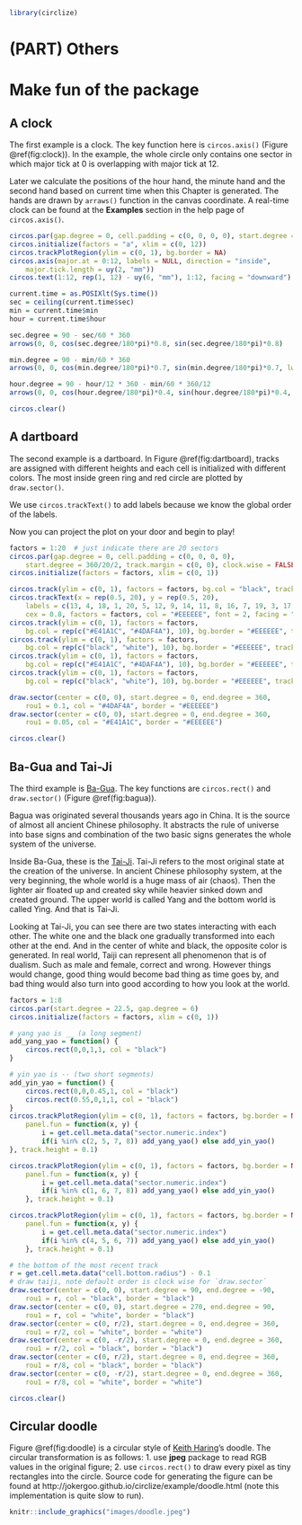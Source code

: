 
```r
library(circlize)
```

# (PART) Others {-}

# Make fun of the package {#make-fun-of-the-package}

## A clock

The first example is a clock. The key function here is `circos.axis()` (Figure
\@ref(fig:clock)). In the example, the whole circle only contains one sector in
which major tick at 0 is overlapping with major tick at 12.

Later we calculate the positions of the hour hand, the minute hand and the second hand
based on current time when this Chapter is generated. The hands are drawn by `arraws()` function
in the canvas coordinate. A real-time clock can be found at the **Examples** section in
the help page of `circos.axis()`.

```r
circos.par(gap.degree = 0, cell.padding = c(0, 0, 0, 0), start.degree = 90)
circos.initialize(factors = "a", xlim = c(0, 12))
circos.trackPlotRegion(ylim = c(0, 1), bg.border = NA)
circos.axis(major.at = 0:12, labels = NULL, direction = "inside", 
    major.tick.length = uy(2, "mm"))
circos.text(1:12, rep(1, 12) - uy(6, "mm"), 1:12, facing = "downward")

current.time = as.POSIXlt(Sys.time())
sec = ceiling(current.time$sec)
min = current.time$min
hour = current.time$hour

sec.degree = 90 - sec/60 * 360
arrows(0, 0, cos(sec.degree/180*pi)*0.8, sin(sec.degree/180*pi)*0.8)

min.degree = 90 - min/60 * 360
arrows(0, 0, cos(min.degree/180*pi)*0.7, sin(min.degree/180*pi)*0.7, lwd = 2)   

hour.degree = 90 - hour/12 * 360 - min/60 * 360/12
arrows(0, 0, cos(hour.degree/180*pi)*0.4, sin(hour.degree/180*pi)*0.4, lwd = 2)

circos.clear()
```

## A dartboard

The second example is a dartboard. In Figure \@ref(fig:dartboard), tracks are assigned with
different heights and each cell is initialized with different colors. The most
inside green ring and red circle are plotted by `draw.sector()`.

We use `circos.trackText()` to add labels because we know the global order of the labels.

Now you can project the plot on your door and begin to play!

```r
factors = 1:20  # just indicate there are 20 sectors
circos.par(gap.degree = 0, cell.padding = c(0, 0, 0, 0),
    start.degree = 360/20/2, track.margin = c(0, 0), clock.wise = FALSE)
circos.initialize(factors = factors, xlim = c(0, 1))

circos.track(ylim = c(0, 1), factors = factors, bg.col = "black", track.height = 0.15)
circos.trackText(x = rep(0.5, 20), y = rep(0.5, 20),
    labels = c(13, 4, 18, 1, 20, 5, 12, 9, 14, 11, 8, 16, 7, 19, 3, 17, 2, 15, 10, 6),
    cex = 0.8, factors = factors, col = "#EEEEEE", font = 2, facing = "downward")
circos.track(ylim = c(0, 1), factors = factors,
    bg.col = rep(c("#E41A1C", "#4DAF4A"), 10), bg.border = "#EEEEEE", track.height = 0.05)
circos.track(ylim = c(0, 1), factors = factors,
    bg.col = rep(c("black", "white"), 10), bg.border = "#EEEEEE", track.height = 0.275)
circos.track(ylim = c(0, 1), factors = factors,
    bg.col = rep(c("#E41A1C", "#4DAF4A"), 10), bg.border = "#EEEEEE", track.height = 0.05)
circos.track(ylim = c(0, 1), factors = factors, 
    bg.col = rep(c("black", "white"), 10), bg.border = "#EEEEEE", track.height = 0.375)

draw.sector(center = c(0, 0), start.degree = 0, end.degree = 360,
    rou1 = 0.1, col = "#4DAF4A", border = "#EEEEEE")
draw.sector(center = c(0, 0), start.degree = 0, end.degree = 360,
    rou1 = 0.05, col = "#E41A1C", border = "#EEEEEE")

circos.clear()
```

## Ba-Gua and Tai-Ji

The third example is [Ba-Gua](https://en.wikipedia.org/wiki/Bagua). The
key functions are `circos.rect()` and `draw.sector()` (Figure \@ref(fig:bagua)). 

Bagua was originated several thousands years ago in China. It is the source of
almost all ancient Chinese philosophy. It abstracts the rule of universe into
base signs and combination of the two basic signs generates the whole system
of the universe.

Inside Ba-Gua, these is the [Tai-Ji](http://en.wikipedia.org/wiki/Taiji_(philosophy)). Tai-Ji refers to the
most original state at the creation of the universe. In ancient Chinese
philosophy system, at the very beginning, the whole world is a huge mass of
air (chaos). Then the lighter air floated up and created sky while heavier
sinked down and created ground. The upper world is called Yang and the bottom
world is called Ying. And that is Tai-Ji.

Looking at Tai-Ji, you can see there are two states interacting with each
other. The white one and the black one gradually transformed into each other
at the end. And in the center of white and black, the opposite color is
generated. In real world, Taiji can represent all phenomenon that is of
dualism. Such as male and female, correct and wrong. However things would
change, good thing would become bad thing as time goes by, and bad thing would
also turn into good according to how you look at the world.

```r
factors = 1:8
circos.par(start.degree = 22.5, gap.degree = 6)
circos.initialize(factors = factors, xlim = c(0, 1))

# yang yao is __ (a long segment)
add_yang_yao = function() {
    circos.rect(0,0,1,1, col = "black")
}

# yin yao is -- (two short segments)
add_yin_yao = function() {
    circos.rect(0,0,0.45,1, col = "black")
    circos.rect(0.55,0,1,1, col = "black")
}
circos.trackPlotRegion(ylim = c(0, 1), factors = factors, bg.border = NA,
    panel.fun = function(x, y) {
        i = get.cell.meta.data("sector.numeric.index")
        if(i %in% c(2, 5, 7, 8)) add_yang_yao() else add_yin_yao()
}, track.height = 0.1)

circos.trackPlotRegion(ylim = c(0, 1), factors = factors, bg.border = NA,
    panel.fun = function(x, y) {
        i = get.cell.meta.data("sector.numeric.index")
        if(i %in% c(1, 6, 7, 8)) add_yang_yao() else add_yin_yao()
    }, track.height = 0.1)

circos.trackPlotRegion(ylim = c(0, 1), factors = factors, bg.border = NA, 
    panel.fun = function(x, y) {
        i = get.cell.meta.data("sector.numeric.index")
        if(i %in% c(4, 5, 6, 7)) add_yang_yao() else add_yin_yao()
    }, track.height = 0.1)

# the bottom of the most recent track
r = get.cell.meta.data("cell.bottom.radius") - 0.1
# draw taiji, note default order is clock wise for `draw.sector`
draw.sector(center = c(0, 0), start.degree = 90, end.degree = -90,
    rou1 = r, col = "black", border = "black")
draw.sector(center = c(0, 0), start.degree = 270, end.degree = 90,
    rou1 = r, col = "white", border = "black")
draw.sector(center = c(0, r/2), start.degree = 0, end.degree = 360,
    rou1 = r/2, col = "white", border = "white")
draw.sector(center = c(0, -r/2), start.degree = 0, end.degree = 360,
    rou1 = r/2, col = "black", border = "black")
draw.sector(center = c(0, r/2), start.degree = 0, end.degree = 360,
    rou1 = r/8, col = "black", border = "black")
draw.sector(center = c(0, -r/2), start.degree = 0, end.degree = 360,
    rou1 = r/8, col = "white", border = "white")

circos.clear()
```

## Circular doodle

Figure \@ref(fig:doodle) is a circular style of [Keith Haring](https://en.wikipedia.org/wiki/Keith_Haring)'s doodle. The
circular transformation is as follows: 1. use **jpeg** package to read RGB
values in the original figure; 2. use `circos.rect()` to draw every pixel as
tiny rectangles into the circle. Source code for generating the figure can be
found at http://jokergoo.github.io/circlize/example/doodle.html (note this implementation is quite slow to run).

```r
knitr::include_graphics("images/doodle.jpeg")
```

